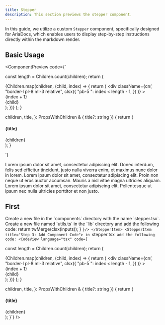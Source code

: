 ```yaml
---
title: Stepper
description: This section previews the stepper component.
---
```


In this guide, we utilize a custom `Stepper` component, specifically designed for AriaDocs, which enables users to display step-by-step instructions directly within the markdown render.

## Basic Usage
<ComponentPreview
code={`

  const length = Children.count(children);
  return (
    <div className="flex flex-col my-5 md:my-10 pl-[4px] md:px-4 py-3 md:py-7 rounded-xl">
      {Children.map(children, (child, index) => {
        return (
          <div
            className={cn(
              "border-l pl-8 ml-3 relative",
              clsx({
                "pb-5 ": index < length - 1,
              })
            )}
          >
            <div className="bg-muted w-8 h-8 text-xs font-medium rounded-md border flex items-center justify-center absolute -left-4 font-code">
              {index + 1}
            </div>
            {child}
          </div>
        );
      })}
    </div>
  );
}

  children,
  title,
}: PropsWithChildren & { title?: string }) {
  return (
    <div className="pt-0.5">
      <h4 className="mt-0">{title}</h4>
      <div>{children}</div>
    </div>
  );
}

`}
>
<Stepper>
  <StepperItem title="Step 1: Clone the AriaDocs Repository">
    Lorem ipsum dolor sit amet, consectetur adipiscing elit. Donec interdum,
    felis sed efficitur tincidunt, justo nulla viverra enim, et maximus nunc
    dolor in lorem.
  </StepperItem>
  <StepperItem title="Step 2: Access the Project Directory">
    Lorem ipsum dolor sit amet, consectetur adipiscing elit. Proin non neque ut
    eros auctor accumsan. Mauris a nisl vitae magna ultricies aliquam.
  </StepperItem>
  <StepperItem title="Step 3: Install Required Dependencies">
    Lorem ipsum dolor sit amet, consectetur adipiscing elit. Pellentesque ut
    ipsum nec nulla ultricies porttitor et non justo.
  </StepperItem>
</Stepper>
</ComponentPreview>

## First
<Stepper>
  <StepperItem title="Step 1: Create Component file">
    Create a new file in the `components` directory with the name `stepper.tsx`.
  </StepperItem>
  <StepperItem title="Step 2: Create utils file">
      Create a new file named `utils.ts` in the `lib` directory and add the following code:
      <CodeView
      language="tsx"
      code={`

return twMerge(clsx(inputs));
}
`}/>
  </StepperItem>
  <StepperItem title="Step 3: Add Component Code">
  in `stepper.tsx` add the following code:
    <CodeView
  language="tsx"
  code={`

  const length = Children.count(children);
  return (
    <div className="flex flex-col my-5 md:my-10 pl-[4px] md:px-4 py-3 md:py-7 rounded-xl">
      {Children.map(children, (child, index) => {
        return (
          <div
            className={cn(
              "border-l pl-8 ml-3 relative",
              clsx({
                "pb-5 ": index < length - 1,
              })
            )}
          >
            <div className="bg-muted w-8 h-8 text-xs font-medium rounded-md border flex items-center justify-center absolute -left-4 font-code">
              {index + 1}
            </div>
            {child}
          </div>
        );
      })}
    </div>
  );
}

  children,
  title,
}: PropsWithChildren & { title?: string }) {
  return (
    <div className="pt-0.5">
      <h4 className="mt-0">{title}</h4>
      <div>{children}</div>
    </div>
  );
}`} />
  </StepperItem>
</Stepper>